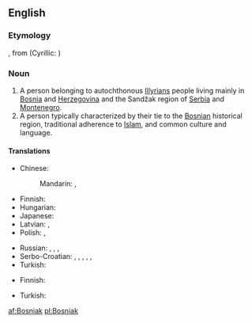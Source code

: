 ==English==

===Etymology===
{{etyl|sh}} {{term|Bošnjak||Bosniak}}, from {{term|Bosna||Bosnia}} (Cyrillic: {{term|Босна}})

===Noun===
{{wikipedia|Bosniaks}}
{{en-noun}}

# A person belonging to autochthonous [[Illyrians]] people living mainly in [[Bosnia]] and [[Herzegovina]] and the Sandžak region of [[Serbia]] and [[Montenegro]].
# A person typically characterized by their tie to the [[Bosnian]] historical region, traditional adherence to [[Islam]], and common culture and language.

====Translations====
{{trans-top|person from Bosnia and Herzegovina}}
* Chinese:
*: Mandarin: {{t|cmn|波斯尼亞人|sc=Hani}}, {{t|cmn|波斯尼亚人|tr=Bōsīníyǎ-rén|sc=Hani}}
* Finnish: {{t-|fi|bosnialainen}}
* Hungarian: {{t+|hu|bosnyák}}
* Japanese: {{t-|ja|ボスニア人|tr=Bosunia-jin}}
* Latvian: {{t-|lv|bosnietis|m}}, {{t-|lv|bosniete|f}}
* Polish: {{t+|pl|Bośniak|m}}, {{t+|pl|Bośniaczka|f}}
{{trans-mid}}
* Russian: {{t+|ru|босниец|m|tr=bosníjec}}, {{t-|ru|бошняк|m|tr=bošnják}}, {{t+|ru|боснийка|f|tr=bosníjka}}, {{t-|ru|бошнячка|f|tr=bošnjáčka}}
* Serbo-Croatian: {{t-|sh|Бошњак|m|alt=Бо̀шња̄к|sc=Cyrl}}, {{t-|sh|Bošnjak|m|alt=Bòšnjāk}}, {{t-|sh|Босанац|m|alt=Боса́нац|sc=Cyrl}}, {{t-|sh|Bosanac|m|alt=Bosánac}}, {{t-|sh|Босанка|f|sc=Cyrl}}, {{t-|sh|Bosanka|f|alt=Bòsānka}}
* Turkish: {{t+|tr|Boşnak}}
{{trans-bottom}}

{{trans-top|a person with ties to Bosnia}}
* Finnish: {{t-|fi|bosnialainen}}
{{trans-mid}}
* Turkish: {{t+|tr|Boşnak}}
{{trans-bottom}}

[[af:Bosniak]]
[[pl:Bosniak]]